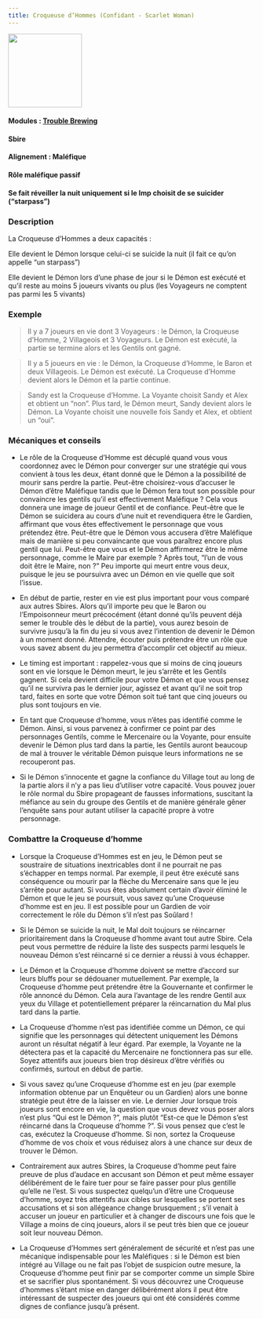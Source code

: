 ```yaml
---
title: Croqueuse d’Hommes (Confidant - Scarlet Woman)
---
```


<img src='/wiki/img/blood-on-the-clocktower/roles/croqueuse-d-homme.png' height='150' />

#### Modules : [Trouble Brewing](../modules/trouble-brewing)
#### Sbire
#### Alignement : Maléfique
#### Rôle maléfique passif
#### Se fait réveiller la nuit uniquement si le Imp choisit de se suicider (“starpass”)


### Description
La Croqueuse d’Hommes a deux capacités : 

Elle devient le Démon lorsque celui-ci se suicide la nuit (il fait ce qu’on appelle “un starpass”) 

Elle devient le Démon lors d’une phase de jour si le Démon est exécuté et qu’il reste au moins 5 joueurs vivants ou plus (les Voyageurs ne comptent pas parmi les 5 vivants)


### Exemple 
> Il y a 7 joueurs en vie dont 3 Voyageurs : le Démon, la Croqueuse d’Homme, 2 Villageois et 3 Voyageurs. Le Démon est exécuté, la partie se termine alors et les Gentils ont gagné. 

> Il y a 5 joueurs en vie : le Démon, la Croqueuse d’Homme, le Baron et deux Villageois. Le Démon est exécuté. La Croqueuse d’Homme devient alors le Démon et la partie continue.

> Sandy est la Croqueuse d’Homme. La Voyante choisit Sandy et Alex et obtient un “non”. Plus tard, le Démon meurt, Sandy devient alors le Démon. La Voyante choisit une nouvelle fois Sandy et Alex, et obtient un “oui”.


### Mécaniques et conseils
- Le rôle de la Croqueuse d’Homme est décuplé quand vous vous coordonnez avec le Démon pour converger sur une stratégie qui vous convient à tous les deux, étant donné que le Démon a la possibilité de mourir sans perdre la partie. Peut-être choisirez-vous d’accuser le Démon d’être Maléfique tandis que le Démon fera tout son possible pour convaincre les gentils qu’il est effectivement Maléfique ? Cela vous donnera une image de joueur Gentil et de confiance. Peut-être que le Démon se suicidera au cours d’une nuit et revendiquera être le Gardien, affirmant que vous êtes effectivement le personnage que vous prétendez être. Peut-être que le Démon vous accusera d’être Maléfique mais de manière si peu convaincante que vous paraîtrez encore plus gentil que lui. Peut-être que vous et le Démon affirmerez être le même personnage, comme le Maire par exemple ? Après tout, “l’un de vous doit être le Maire, non ?” Peu importe qui meurt entre vous deux, puisque le jeu se poursuivra avec un Démon en vie quelle que soit l’issue.

- En début de partie, rester en vie est plus important pour vous comparé aux autres Sbires. Alors qu’il importe peu que le Baron ou l’Empoisonneur meurt précocément (étant donné qu’ils peuvent déjà semer le trouble dès le début de la partie), vous aurez besoin de survivre jusqu’à la fin du jeu si vous avez l’intention de devenir le Démon à un moment donné. Attendre, écouter puis prétendre être un rôle que vous savez absent du jeu permettra d’accomplir cet objectif au mieux.

- Le timing est important : rappelez-vous que si moins de cinq joueurs sont en vie lorsque le Démon meurt, le jeu s’arrête et les Gentils gagnent. Si cela devient difficile pour votre Démon et que vous pensez qu’il ne survivra pas le dernier jour, agissez et avant qu’il ne soit trop tard, faites en sorte que votre Démon soit tué tant que cinq joueurs ou plus sont toujours en vie.

- En tant que Croqueuse d’homme, vous n’êtes pas identifié comme le Démon. Ainsi, si vous parvenez à confirmer ce point par des personnages Gentils, comme le Mercenaire ou la Voyante, pour ensuite devenir le Démon plus tard dans la partie, les Gentils auront beaucoup de mal à trouver le véritable Démon puisque leurs informations ne se recouperont pas. 

- Si le Démon s’innocente et gagne la confiance du Village tout au long de la partie alors il n’y a pas lieu d’utiliser votre capacité. Vous pouvez jouer le rôle normal du Sbire propageant de fausses informations, suscitant la méfiance au sein du groupe des Gentils et de manière générale gêner l’enquête sans pour autant utiliser la capacité propre à votre personnage.


### Combattre la Croqueuse d’homme
- Lorsque la Croqueuse d’Hommes est en jeu, le Démon peut se soustraire de situations inextricables dont il ne pourrait ne pas s’échapper en temps normal. Par exemple, il peut être exécuté sans conséquence ou mourir par la flèche du Mercenaire sans que le jeu s’arrête pour autant. Si vous êtes absolument certain d’avoir éliminé le Démon et que le jeu se poursuit, vous savez qu’une Croqueuse d’homme est en jeu.  Il est possible pour un Gardien de voir correctement le rôle du Démon s’il n’est pas Soûlard !

- Si le Démon se suicide la nuit, le Mal doit toujours se réincarner prioritairement dans la Croqueuse d’homme avant tout autre Sbire. Cela peut vous permettre de réduire la liste des suspects parmi lesquels le nouveau Démon s’est réincarné si ce dernier a réussi à vous échapper.

- Le Démon et la Croqueuse d’homme doivent se mettre d’accord sur leurs bluffs pour se dédouaner mutuellement. Par exemple, la Croqueuse d’homme peut prétendre être la Gouvernante et confirmer le rôle annoncé du Démon. Cela aura l’avantage de les rendre Gentil aux yeux du Village et potentiellement préparer la réincarnation du Mal plus tard dans la partie.

- La Croqueuse d’homme n’est pas identifiée comme un Démon, ce qui signifie que les personnages qui détectent uniquement les Démons auront un résultat négatif à leur égard. Par exemple, la Voyante ne la détectera pas et la capacité du Mercenaire ne fonctionnera pas sur elle. Soyez attentifs aux joueurs bien trop désireux d’être vérifiés ou confirmés, surtout en début de partie.

- Si vous savez qu’une Croqueuse d’homme est en jeu (par exemple information obtenue par un Enquêteur ou un Gardien) alors une bonne stratégie peut être de la laisser en vie. Le dernier Jour lorsque trois joueurs sont encore en vie, la question que vous devez vous poser alors n’est plus “Qui est le Démon ?”, mais plutôt “Est-ce que le Démon s’est réincarné dans la Croqueuse d’homme ?”. Si vous pensez que c’est le cas, exécutez la Croqueuse d’homme. Si non, sortez la Croqueuse d’homme de vos choix et vous réduisez alors à une chance sur deux de trouver le Démon.

- Contrairement aux autres Sbires, la Croqueuse d’homme peut faire preuve de plus d’audace en accusant son Démon et peut même essayer délibérément de le faire tuer pour se faire passer pour plus gentille qu’elle ne l’est. Si vous suspectez quelqu’un d’être une Croqueuse d’homme, soyez très attentifs aux cibles sur lesquelles se portent ses accusations et si son allégeance change brusquement ; s’il venait à accuser un joueur en particulier et à changer de discours une fois que le Village a moins de cinq joueurs, alors il se peut très bien que ce joueur soit leur nouveau Démon.

- La Croqueuse d’Hommes sert généralement de sécurité et n’est pas une mécanique indispensable pour les Maléfiques : si le Démon est bien intégré au Village ou ne fait pas l’objet de suspicion outre mesure, la Croqueuse d’homme peut finir par se comporter comme un simple Sbire et se sacrifier plus spontanément. Si vous découvrez une Croqueuse d’hommes s’étant mise en danger délibérément alors il peut être intéressant de suspecter des joueurs qui ont été considérés comme dignes de confiance jusqu’à présent.
